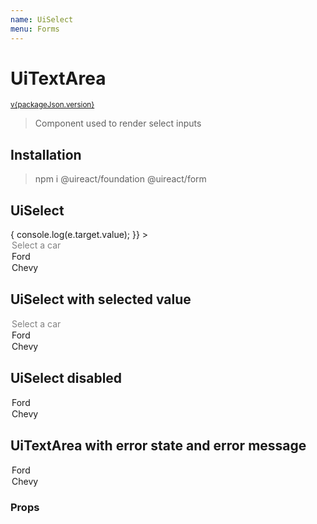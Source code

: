 ```yaml
---
name: UiSelect
menu: Forms
---
```





# UiTextArea

<sup>
  <a href="https://github.com/inavac182/ui-react/blob/main/packages/form/" target="_blank">
    v{packageJson.version}
  </a>
</sup>

> Component used to render select inputs

## Installation

> npm i @uireact/foundation @uireact/form

## UiSelect

<Playground>
  <UiSelect
    onChange={(e) => {
      console.log(e.target.value);
    }}
  >
    <option disabled selected>
      Select a car
    </option>
    <option> Ford </option>
    <option> Chevy </option>
  </UiSelect>
</Playground>

## UiSelect with selected value

<Playground>
  <UiSelect label="Car" labelOnTop value="Chevy">
    <option disabled>Select a car</option>
    <option>Ford</option>
    <option>Chevy</option>
  </UiSelect>
</Playground>

## UiSelect disabled

<Playground>
  <UiSelect label="Car" disabled>
    <option> Ford </option>
    <option> Chevy </option>
  </UiSelect>
</Playground>

## UiTextArea with error state and error message

<Playground>
  <UiSelect label="Car" error="Some error" category="error">
    <option> Ford </option>
    <option> Chevy </option>
  </UiSelect>
</Playground>

### Props

<Props of={UiSelect} />
